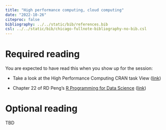 ```yaml
---
title: "High performance computing, cloud computing"
date: "2022-10-26"
citeproc: false
bibliography: ../../static/bib/references.bib
csl: ../../static/bib/chicago-fullnote-bibliography-no-bib.csl
---
```


# Required reading

You are expected to have read this when you show up for the session:

- Take a look at the High Performance Computing CRAN task View ([link](https://CRAN.R-project.org/view=HighPerformanceComputing))

- Chapter 22 of RD Peng's [R Programming for Data Science](https://bookdown.org/rdpeng/rprogdatascience/) ([link](https://bookdown.org/rdpeng/rprogdatascience/parallel-computation.html))

# Optional reading

TBD



